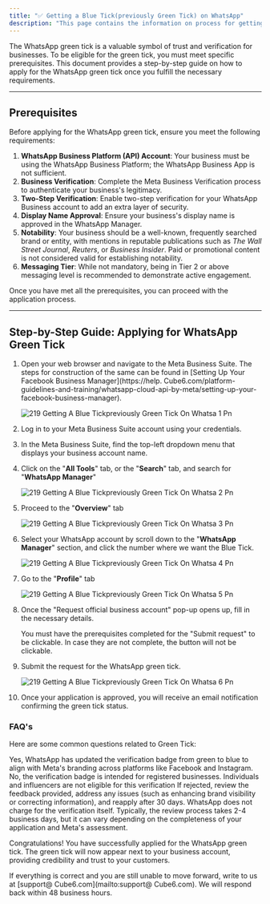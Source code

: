 ```yaml
---
title: "✅ Getting a Blue Tick(previously Green Tick) on WhatsApp"
description: "This page contains the information on process for getting green tick on WhatsApp business API account."
---
```


The WhatsApp green tick is a valuable symbol of trust and verification for businesses. To be eligible for the green tick, you must meet specific prerequisites. This document provides a step-by-step guide on how to apply for the WhatsApp green tick once you fulfill the necessary requirements.

---

## **Prerequisites**

Before applying for the WhatsApp green tick, ensure you meet the following requirements:

1. **WhatsApp Business Platform (API) Account**: Your business must be using the WhatsApp Business Platform; the WhatsApp Business App is not sufficient.​
2. **Business Verification**: Complete the Meta Business Verification process to authenticate your business's legitimacy.​
3. **Two-Step Verification**: Enable two-step verification for your WhatsApp Business account to add an extra layer of security.​
4. **Display Name Approval**: Ensure your business's display name is approved in the WhatsApp Manager.​
5. **Notability**: Your business should be a well-known, frequently searched brand or entity, with mentions in reputable publications such as _The Wall Street Journal_, _Reuters_, or _Business Insider_. Paid or promotional content is not considered valid for establishing notability.​
6. **Messaging Tier**: While not mandatory, being in Tier 2 or above messaging level is recommended to demonstrate active engagement.

Once you have met all the prerequisites, you can proceed with the application process.

---

## **Step-by-Step Guide: Applying for WhatsApp Green Tick**

 1. Open your web browser and navigate to the Meta Business Suite. The steps for construction of the same can be found in [Setting Up Your Facebook Business Manager](https://help. Cube6.com/platform-guidelines-and-training/whatsapp-cloud-api-by-meta/setting-up-your-facebook-business-manager).

    ![219 Getting A Blue Tickpreviously Green Tick On Whatsa 1 Pn](/images/platform-guidelines-training/getting-blue-tick/219.getting_a_blue_tickpreviously_green_tick_on_whatsa-1.png)
 2. Log in to your Meta Business Suite account using your credentials.
 3. In the Meta Business Suite, find the top-left dropdown menu that displays your business account name.
 4. Click on the "**All Tools**" tab, or the "**Search**" tab, and search for "**WhatsApp Manager**"

    ![219 Getting A Blue Tickpreviously Green Tick On Whatsa 2 Pn](/images/platform-guidelines-training/getting-blue-tick/219.getting_a_blue_tickpreviously_green_tick_on_whatsa-2.png)
 5. Proceed to the "**Overview**" tab

    ![219 Getting A Blue Tickpreviously Green Tick On Whatsa 3 Pn](/images/platform-guidelines-training/getting-blue-tick/219.getting_a_blue_tickpreviously_green_tick_on_whatsa-3.png)
 6. Select your WhatsApp account by scroll down to the "**WhatsApp Manager**" section, and click the number where we want the Blue Tick.

    ![219 Getting A Blue Tickpreviously Green Tick On Whatsa 4 Pn](/images/platform-guidelines-training/getting-blue-tick/219.getting_a_blue_tickpreviously_green_tick_on_whatsa-4.png)
 7. Go to the "**Profile**" tab

    ![219 Getting A Blue Tickpreviously Green Tick On Whatsa 5 Pn](/images/platform-guidelines-training/getting-blue-tick/219.getting_a_blue_tickpreviously_green_tick_on_whatsa-5.png)
 8. Once the "Request official business account" pop-up opens up, fill in the necessary details.

    <Note>
      You must have the prerequisites completed for the "Submit request" to be clickable. In case they are not complete, the button will not be clickable.
    </Note>
 9. Submit the request for the WhatsApp green tick.

    ![219 Getting A Blue Tickpreviously Green Tick On Whatsa 6 Pn](/images/platform-guidelines-training/getting-blue-tick/219.getting_a_blue_tickpreviously_green_tick_on_whatsa-6.png)
10. Once your application is approved, you will receive an email notification confirming the green tick status.

### **FAQ's**

Here are some common questions related to Green Tick:

<AccordionGroup>
  <Accordion title="Is the WhatsApp green tick now a blue tick?">
    Yes, WhatsApp has updated the verification badge from green to blue to align with Meta's branding across platforms like Facebook and Instagram.
  </Accordion>
  <Accordion title="Can individuals or influencers apply for verification badge">
    No, the verification badge is intended for registered businesses. Individuals and influencers are not eligible for this verification
  </Accordion>
  <Accordion title="What if my application is rejected?">
    If rejected, review the feedback provided, address any issues (such as enhancing brand visibility or correcting information), and reapply after 30 days.
  </Accordion>
  <Accordion title="Is there a fee for obtaining a verification badge?">
    WhatsApp does not charge for the verification itself.
  </Accordion>
  <Accordion title="How long does the verification process take?">
    Typically, the review process takes 2-4 business days, but it can vary depending on the completeness of your application and Meta's assessment.
  </Accordion>
</AccordionGroup>

Congratulations\! You have successfully applied for the WhatsApp green tick. The green tick will now appear next to your business account, providing credibility and trust to your customers.

If everything is correct and you are still unable to move forward, write to us at [support@ Cube6.com](mailto:support@ Cube6.com). We will respond back within 48 business hours.